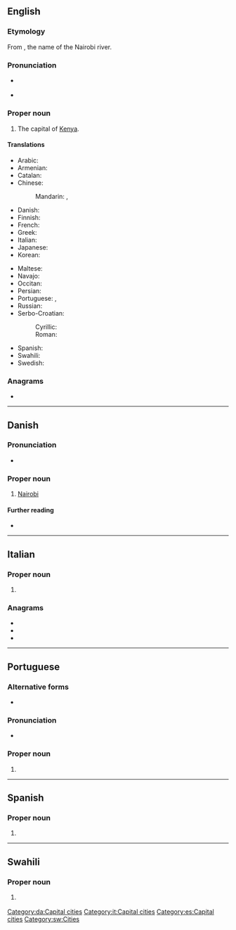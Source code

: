 {{also|Nairóbi}}
==English==
{{wikipedia}}

===Etymology===
From {{etyl|mas|en}} {{m|mas||enkare nyrobi|cold water, cold river}}, the name of the Nairobi river.

===Pronunciation===
* {{a|UK}} {{IPA|/naɪˈɹəʊbi/|lang=en}}
* {{a|US}} {{IPA|/naɪˈɹoʊbi/|lang=en}}

===Proper noun===
{{en-proper noun}}

# The capital of [[Kenya]].

====Translations====
{{trans-top|capital of Kenya}}
* Arabic: {{t|ar|نَيْرُوبِي|m}}
* Armenian: {{t|hy|Նայրոբի|sc=Armn}}
* Catalan: {{t|ca|Nairobi}}
* Chinese:
*: Mandarin: {{t+|cmn|內羅畢|sc=Hani}}, {{t+|cmn|内罗毕|tr=Nèiluóbì|sc=Hani}}
* Danish: {{t|da|Nairobi}}
* Finnish: {{t+|fi|Nairobi}}
* French: {{t+|fr|Nairobi}}
* Greek: {{t+|el|Ναϊρόμπι}}
* Italian: {{t+|it|Nairobi|f}}
* Japanese: {{t|ja|ナイロビ|tr=Nairobi}}
* Korean: {{t+|ko|나이로비|tr=Nairobi}}
{{trans-mid}}
* Maltese: {{t|mt|Najrobi}}
* Navajo: {{t|nv|Naiwóobii}}
* Occitan: {{t+|oc|Nairòbi}}
* Persian: {{t|fa|نایروبی|tr=Nâyrubi|sc=fa-Arab}}
* Portuguese: {{t+|pt|Nairóbi|f}}, {{t|pt|Nairobi|f}}
* Russian: {{t+|ru|Найро́би|m}}
* Serbo-Croatian:
*: Cyrillic: {{t|sh|Најроби|m|sc=Cyrl}}
*: Roman: {{t|sh|Najrobi|m}}
* Spanish: {{t+|es|Nairobi|m}}
* Swahili: {{t|sw|Nairobi}}
* Swedish: {{t+|sv|Nairobi|n}}
{{trans-bottom}}

{{topics|en|Capital cities|Cities in Kenya}}

===Anagrams===
* {{anagrams|en|robinia}}

----

==Danish==

===Pronunciation===
* {{IPA|/najroːbi/|[najˈʁoːb̥i]|lang=da}}

===Proper noun===
{{head|da|proper noun}}

# [[Nairobi#English|Nairobi]] {{gloss|the capital of Kenya}}

====Further reading====
* {{pedialite|lang=da}}

[[Category:da:Capital cities]]

----

==Italian==
{{wikipedia|lang=it}}

===Proper noun===
{{it-proper noun|g=f}}

# {{l|en|Nairobi}}

===Anagrams===
* {{l|it|barioni}}
* {{l|it|binario}}
* {{l|it|brionia}}

[[Category:it:Capital cities]]

----

==Portuguese==

===Alternative forms===
* {{l|pt|Nairóbi}}

===Pronunciation===
* {{a|Brazil}} {{IPA|/naj.ˈɾɔ.bi/|lang=pt}}

===Proper noun===
{{pt-proper noun|f}}

# {{place|pt|capital city|c/Kenya|t1=Nairobi}}

----

==Spanish==

===Proper noun===
{{es-proper noun}}

# {{l|en|Nairobi}}

[[Category:es:Capital cities]]

----

==Swahili==
{{wikipedia|lang=sw}}

===Proper noun===
{{head|sw|proper noun}}

# {{l|en|Nairobi}} {{gloss|capital of Kenya}}

[[Category:sw:Cities]]